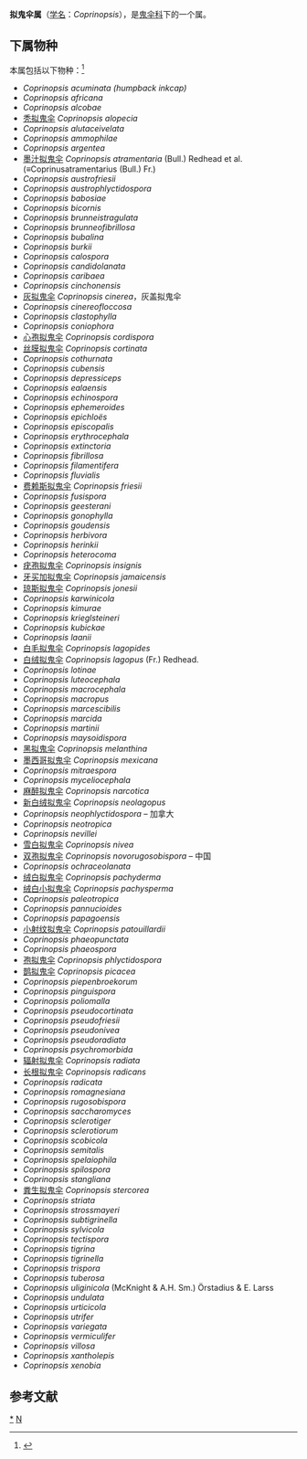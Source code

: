 {{Automatic Taxobox
| taxon = Coprinopsis
| authority = P. Karst.
| image = Coprinopsis atramentaria 3 - Lindsey.jpg
| image_caption = 墨汁拟鬼伞 ''Coprinopsis atramentaria''
| type species = Coprinopsis friesii
| type species authority = (Quél.) P. Karst.
}}

'''拟鬼伞属'''（[[学名|学名]]：''Coprinopsis''），是[[鬼伞科|鬼伞科]]下的一个属。

==下属物种==
本属包括以下物种：<ref>{{cite web |title=Coprinopsis P.Karst. |url=https://www.gbif.org/species/2534316 |website=GBIF}}</ref>
* ''Coprinopsis acuminata (humpback inkcap)''
* ''Coprinopsis africana''
* ''Coprinopsis alcobae''
* [[秃拟鬼伞|秃拟鬼伞]] ''Coprinopsis alopecia''
* ''Coprinopsis alutaceivelata''
* ''Coprinopsis ammophilae''
* ''Coprinopsis argentea''
* [[墨汁拟鬼伞|墨汁拟鬼伞]] ''Coprinopsis atramentaria''  (Bull.) Redhead et al. (≡Coprinusatramentarius (Bull.) Fr.) 
* ''Coprinopsis austrofriesii''
* ''Coprinopsis austrophlyctidospora''
* ''Coprinopsis babosiae''
* ''Coprinopsis bicornis''
* ''Coprinopsis brunneistragulata''
* ''Coprinopsis brunneofibrillosa''
* ''Coprinopsis bubalina''
* ''Coprinopsis burkii''
* ''Coprinopsis calospora''
* ''Coprinopsis candidolanata''
* ''Coprinopsis caribaea''
* ''Coprinopsis cinchonensis''
* [[灰拟鬼伞|灰拟鬼伞]] ''Coprinopsis cinerea''，灰盖拟鬼伞
* ''Coprinopsis cinereofloccosa''
* ''Coprinopsis clastophylla''
* ''Coprinopsis coniophora''
* [[心孢拟鬼伞|心孢拟鬼伞]] ''Coprinopsis cordispora''
* [[丝膜拟鬼伞|丝膜拟鬼伞]] ''Coprinopsis cortinata''
* ''Coprinopsis cothurnata''
* ''Coprinopsis cubensis''
* ''Coprinopsis depressiceps''
* ''Coprinopsis ealaensis''
* ''Coprinopsis echinospora''
* ''Coprinopsis ephemeroides''
* ''Coprinopsis epichloës''
* ''Coprinopsis episcopalis''
* ''Coprinopsis erythrocephala''
* ''Coprinopsis extinctoria''
* ''Coprinopsis fibrillosa''
* ''Coprinopsis filamentifera''
* ''Coprinopsis fluvialis''
* [[费赖斯拟鬼伞|费赖斯拟鬼伞]] ''Coprinopsis friesii''
* ''Coprinopsis fusispora''
* ''Coprinopsis geesterani''
* ''Coprinopsis gonophylla''
* ''Coprinopsis goudensis''
* ''Coprinopsis herbivora''
* ''Coprinopsis herinkii''
* ''Coprinopsis heterocoma''
* [[疣孢拟鬼伞|疣孢拟鬼伞]] ''Coprinopsis insignis''
* [[牙买加拟鬼伞|牙买加拟鬼伞]] ''Coprinopsis jamaicensis''
* [[琼斯拟鬼伞|琼斯拟鬼伞]] ''Coprinopsis jonesii''
* ''Coprinopsis karwinicola''
* ''Coprinopsis kimurae''
* ''Coprinopsis krieglsteineri''
* ''Coprinopsis kubickae''
* ''Coprinopsis laanii''
* [[白毛拟鬼伞|白毛拟鬼伞]] ''Coprinopsis lagopides''
* [[白绒拟鬼伞|白绒拟鬼伞]] ''Coprinopsis lagopus''  (Fr.) Redhead.
* ''Coprinopsis lotinae''
* ''Coprinopsis luteocephala''
* ''Coprinopsis macrocephala''
* ''Coprinopsis macropus''
* ''Coprinopsis marcescibilis''
* ''Coprinopsis marcida''
* ''Coprinopsis martinii''
* ''Coprinopsis maysoidispora''
* [[黑拟鬼伞|黑拟鬼伞]] ''Coprinopsis melanthina''
* [[墨西哥拟鬼伞|墨西哥拟鬼伞]] ''Coprinopsis mexicana''
* ''Coprinopsis mitraespora''
* ''Coprinopsis myceliocephala''
* [[麻醉拟鬼伞|麻醉拟鬼伞]] ''Coprinopsis narcotica''
* [[新白绒拟鬼伞|新白绒拟鬼伞]] ''Coprinopsis neolagopus''
* ''Coprinopsis neophlyctidospora'' – 加拿大
* ''Coprinopsis neotropica''
* ''Coprinopsis nevillei''
* [[雪白拟鬼伞|雪白拟鬼伞]] ''Coprinopsis nivea''
* [[双孢拟鬼伞|双孢拟鬼伞]] ''Coprinopsis novorugosobispora'' – 中国
* ''Coprinopsis ochraceolanata''
* [[绒白拟鬼伞|绒白拟鬼伞]] ''Coprinopsis pachyderma''
* [[绒白小拟鬼伞|绒白小拟鬼伞]] ''Coprinopsis pachysperma''
* ''Coprinopsis paleotropica''
* ''Coprinopsis pannucioides''
* ''Coprinopsis papagoensis''
* [[小射纹拟鬼伞|小射纹拟鬼伞]] ''Coprinopsis patouillardii''
* ''Coprinopsis phaeopunctata''
* ''Coprinopsis phaeospora''
* [[孢拟鬼伞|孢拟鬼伞]] ''Coprinopsis phlyctidospora''
* [[鹊拟鬼伞|鹊拟鬼伞]] ''Coprinopsis picacea''
* ''Coprinopsis piepenbroekorum''
* ''Coprinopsis pinguispora''
* ''Coprinopsis poliomalla''
* ''Coprinopsis pseudocortinata''
* ''Coprinopsis pseudofriesii''
* ''Coprinopsis pseudonivea''
* ''Coprinopsis pseudoradiata''
* ''Coprinopsis psychromorbida''
* [[辐射拟鬼伞|辐射拟鬼伞]] ''Coprinopsis radiata''
* [[长根拟鬼伞|长根拟鬼伞]] ''Coprinopsis radicans''
* ''Coprinopsis radicata''
* ''Coprinopsis romagnesiana''
* ''Coprinopsis rugosobispora''
* ''Coprinopsis saccharomyces''
* ''Coprinopsis sclerotiger''
* ''Coprinopsis sclerotiorum''
* ''Coprinopsis scobicola''
* ''Coprinopsis semitalis''
* ''Coprinopsis spelaiophila''
* ''Coprinopsis spilospora''
* ''Coprinopsis stangliana''
* [[粪生拟鬼伞|粪生拟鬼伞]] ''Coprinopsis stercorea''
* ''Coprinopsis striata''
* ''Coprinopsis strossmayeri''
* ''Coprinopsis subtigrinella''
* ''Coprinopsis sylvicola''
* ''Coprinopsis tectispora''
* ''Coprinopsis tigrina''
* ''Coprinopsis tigrinella''
* ''Coprinopsis trispora''
* ''Coprinopsis tuberosa''
* ''Coprinopsis uliginicola'' (McKnight & A.H. Sm.) Örstadius & E. Larss
* ''Coprinopsis undulata''
* ''Coprinopsis urticicola''
* ''Coprinopsis utrifer''
* ''Coprinopsis variegata''
* ''Coprinopsis vermiculifer''
* ''Coprinopsis villosa''
* ''Coprinopsis xantholepis''
* ''Coprinopsis xenobia''

== 参考文献 ==
{{Reflist}}

{{taxonbar}}
[[Category:_拟鬼伞属|*]]
[[Category:_鬼伞科|N]]